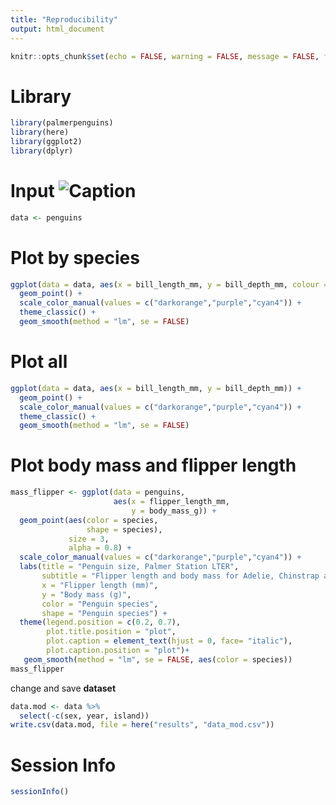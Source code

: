 ---
title: "Reproducibility"
output: html_document
---

```{r setup, include=FALSE}
knitr::opts_chunk$set(echo = FALSE, warning = FALSE, message = FALSE, fig.height=6, fig.width=8)
```

# Library
```{r}
library(palmerpenguins)
library(here)
library(ggplot2)
library(dplyr)
```

# Input  ![Caption](logo.png)
```{r}
data <- penguins
```

# Plot by species
```{r}
ggplot(data = data, aes(x = bill_length_mm, y = bill_depth_mm, colour = species, shape = species)) +
  geom_point() +
  scale_color_manual(values = c("darkorange","purple","cyan4")) +
  theme_classic() +
  geom_smooth(method = "lm", se = FALSE)
```

# Plot all
```{r}
ggplot(data = data, aes(x = bill_length_mm, y = bill_depth_mm)) +
  geom_point() +
  scale_color_manual(values = c("darkorange","purple","cyan4")) +
  theme_classic() +
  geom_smooth(method = "lm", se = FALSE)
```

# Plot body mass and flipper length
```{r}
mass_flipper <- ggplot(data = penguins, 
                       aes(x = flipper_length_mm,
                           y = body_mass_g)) +
  geom_point(aes(color = species, 
                 shape = species),
             size = 3,
             alpha = 0.8) +
  scale_color_manual(values = c("darkorange","purple","cyan4")) +
  labs(title = "Penguin size, Palmer Station LTER",
       subtitle = "Flipper length and body mass for Adelie, Chinstrap and Gentoo Penguins",
       x = "Flipper length (mm)",
       y = "Body mass (g)",
       color = "Penguin species",
       shape = "Penguin species") +
  theme(legend.position = c(0.2, 0.7),
        plot.title.position = "plot",
        plot.caption = element_text(hjust = 0, face= "italic"),
        plot.caption.position = "plot")+
   geom_smooth(method = "lm", se = FALSE, aes(color = species))
mass_flipper
```


change and save **dataset**
```{r, echo = TRUE}
data.mod <- data %>% 
  select(-c(sex, year, island))
write.csv(data.mod, file = here("results", "data_mod.csv"))

``` 


# Session Info
```{r}
sessionInfo()
```

